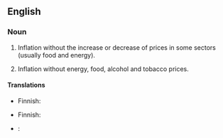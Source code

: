 {{also|core-inflation}}
==English==

===Noun===
{{en-noun|head=[[core]] [[inflation]]|-|s}}

# {{context|economics}} Inflation without the increase or decrease of prices in some sectors (usually food and energy).
# {{context|economics|in the Eurozone}} Inflation without energy, food, alcohol and tobacco prices.

====Translations====
{{trans-top|inflation without the increase or decrease of prices in some sectors}}
* Finnish: {{t-|fi|pohjainflaatio}}
{{trans-mid}}
{{trans-bottom}}

{{trans-top|Eurozone: inflation without energy, food, alcohol and tobacco prices}}
* Finnish: {{t-|fi|pohjainflaatio}}
{{trans-mid}}
{{trans-bottom}}

{{checktrans-top}}
* {{ttbc|fr}}: {{t-|fr|inflation sous-jacente}}
{{checktrans-bottom}}